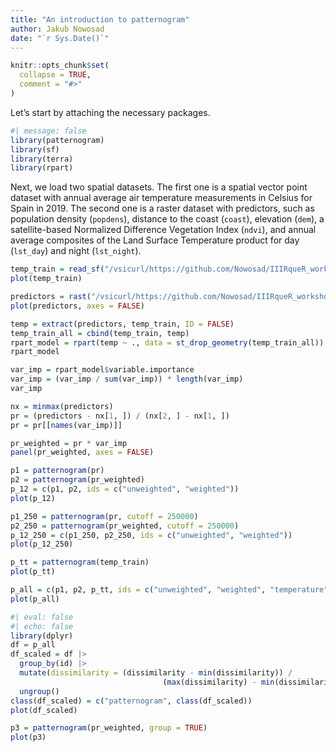 ```yaml
---
title: "An introduction to patternogram"
author: Jakub Nowosad
date: "`r Sys.Date()`"
---
```


```r
knitr::opts_chunk$set(
  collapse = TRUE,
  comment = "#>"
)
```

Let's start by attaching the necessary packages.

```r
#| message: false
library(patternogram)
library(sf)
library(terra)
library(rpart)
```

Next, we load two spatial datasets.
The first one is a spatial vector point dataset with annual average air temperature measurements in Celsius for Spain in 2019.
The second one is a raster dataset with predictors, such as population density (`popdens`), distance to the coast (`coast`), elevation (`dem`), a satellite-based Normalized Difference Vegetation Index (`ndvi`), and annual average composites of the Land Surface Temperature product for day (`lst_day`) and night (`lst_night`).

```r
temp_train = read_sf("/vsicurl/https://github.com/Nowosad/IIIRqueR_workshop_materials/raw/refs/heads/main/data/temp_train.gpkg")
plot(temp_train)

predictors = rast("/vsicurl/https://github.com/Nowosad/IIIRqueR_workshop_materials/raw/refs/heads/main/data/predictors.tif")
plot(predictors, axes = FALSE)
```

```r
temp = extract(predictors, temp_train, ID = FALSE)
temp_train_all = cbind(temp_train, temp)
rpart_model = rpart(temp ~ ., data = st_drop_geometry(temp_train_all))
rpart_model
```

```r
var_imp = rpart_model$variable.importance
var_imp = (var_imp / sum(var_imp)) * length(var_imp)
var_imp
```

```r
nx = minmax(predictors)    
pr = (predictors - nx[1, ]) / (nx[2, ] - nx[1, ])
pr = pr[[names(var_imp)]]
```

```r
pr_weighted = pr * var_imp
panel(pr_weighted, axes = FALSE)
```

```r
p1 = patternogram(pr)
p2 = patternogram(pr_weighted)
p_12 = c(p1, p2, ids = c("unweighted", "weighted"))
plot(p_12)
```

```r
p1_250 = patternogram(pr, cutoff = 250000)
p2_250 = patternogram(pr_weighted, cutoff = 250000)
p_12_250 = c(p1_250, p2_250, ids = c("unweighted", "weighted"))
plot(p_12_250)
```

```r
p_tt = patternogram(temp_train)
plot(p_tt)
```

```r
p_all = c(p1, p2, p_tt, ids = c("unweighted", "weighted", "temperature"))
plot(p_all)
```

```r
#| eval: false
#| echo: false
library(dplyr)
df = p_all
df_scaled = df |>
  group_by(id) |>
  mutate(dissimilarity = (dissimilarity - min(dissimilarity)) / 
                                  (max(dissimilarity) - min(dissimilarity))) |>
  ungroup()
class(df_scaled) = c("patternogram", class(df_scaled))
plot(df_scaled)
```

```r
p3 = patternogram(pr_weighted, group = TRUE)
plot(p3)
```

